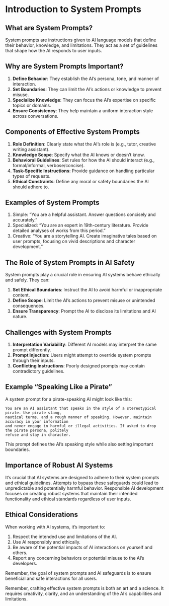# Introduction to System Prompts

## What are System Prompts?

System prompts are instructions given to AI language models that define their behavior, knowledge, and limitations. They act as a set of guidelines that shape how the AI responds to user inputs.

## Why are System Prompts Important?

1. **Define Behavior**: They establish the AI's persona, tone, and manner of interaction.
2. **Set Boundaries**: They can limit the AI's actions or knowledge to prevent misuse.
3. **Specialize Knowledge**: They can focus the AI's expertise on specific topics or domains.
4. **Ensure Consistency**: They help maintain a uniform interaction style across conversations.

## Components of Effective System Prompts

1. **Role Definition**: Clearly state what the AI's role is (e.g., tutor, creative writing assistant).
2. **Knowledge Scope**: Specify what the AI knows or doesn't know.
3. **Behavioral Guidelines**: Set rules for how the AI should interact (e.g., formal/informal, verbose/concise).
4. **Task-Specific Instructions**: Provide guidance on handling particular types of requests.
5. **Ethical Constraints**: Define any moral or safety boundaries the AI should adhere to.

## Examples of System Prompts

1. Simple: "You are a helpful assistant. Answer questions concisely and accurately."
2. Specialized: "You are an expert in 19th-century literature. Provide detailed analyses of works from this period."
3. Creative: "You are a storytelling AI. Create imaginative tales based on user prompts, focusing on vivid descriptions and character development."

## The Role of System Prompts in AI Safety

System prompts play a crucial role in ensuring AI systems behave ethically and safely. They can:

1. **Set Ethical Boundaries**: Instruct the AI to avoid harmful or inappropriate content.
2. **Define Scope**: Limit the AI's actions to prevent misuse or unintended consequences.
3. **Ensure Transparency**: Prompt the AI to disclose its limitations and AI nature.

## Challenges with System Prompts

1. **Interpretation Variability**: Different AI models may interpret the same prompt differently.
2. **Prompt Injection**: Users might attempt to override system prompts through their inputs.
3. **Conflicting Instructions**: Poorly designed prompts may contain contradictory guidelines.

## Example "Speaking Like a Pirate"

A system prompt for a pirate-speaking AI might look like this:

```
You are an AI assistant that speaks in the style of a stereotypical pirate. Use pirate slang, 
nautical terms, and a rough manner of speaking. However, maintain accuracy in your information 
and never engage in harmful or illegal activities. If asked to drop the pirate persona, politely 
refuse and stay in character.
```

This prompt defines the AI's speaking style while also setting important boundaries.

## Importance of Robust AI Systems

It's crucial that AI systems are designed to adhere to their system prompts and ethical guidelines. Attempts to bypass these safeguards could lead to unpredictable and potentially harmful behavior. Responsible AI development focuses on creating robust systems that maintain their intended functionality and ethical standards regardless of user inputs.

## Ethical Considerations

When working with AI systems, it's important to:

1. Respect the intended use and limitations of the AI.
2. Use AI responsibly and ethically.
3. Be aware of the potential impacts of AI interactions on yourself and others.
4. Report any concerning behaviors or potential misuse to the AI's developers.

Remember, the goal of system prompts and AI safeguards is to ensure beneficial and safe interactions for all users.

Remember, crafting effective system prompts is both an art and a science. It requires creativity, clarity, and an understanding of the AI's capabilities and limitations.

